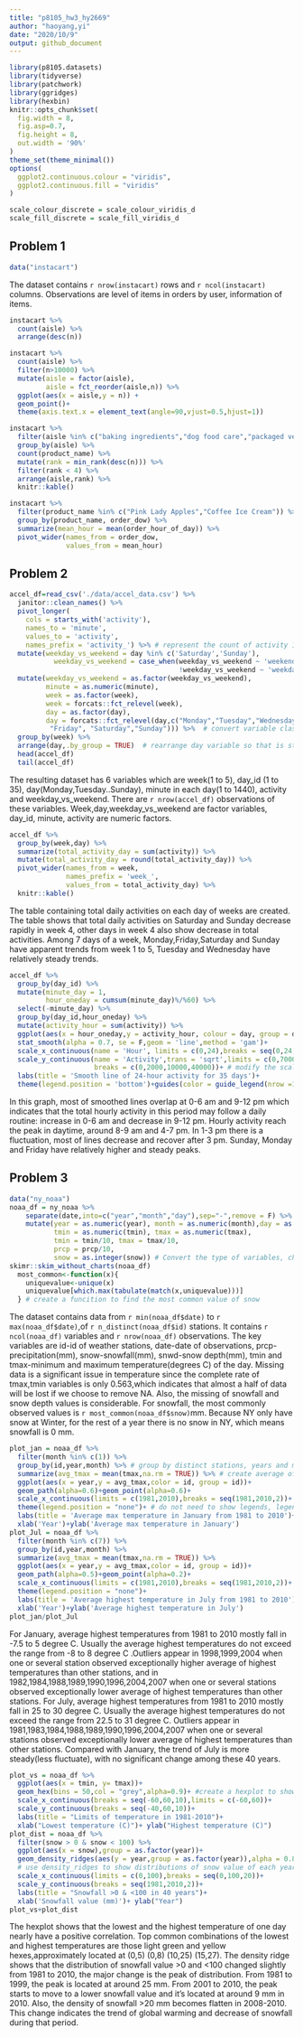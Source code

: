 ```yaml
---
title: "p8105_hw3_hy2669"
author: "haoyang,yi"
date: "2020/10/9"
output: github_document
---
```


```r
library(p8105.datasets)
library(tidyverse)
library(patchwork)
library(ggridges)
library(hexbin)
knitr::opts_chunk$set(
  fig.width = 8,
  fig.asp=0.7,
  fig.height = 8,
  out.width = '90%'
)
theme_set(theme_minimal())
options(
  ggplot2.continuous.colour = "viridis",
  ggplot2.continuous.fill = "viridis"
)

scale_colour_discrete = scale_colour_viridis_d
scale_fill_discrete = scale_fill_viridis_d
```

## Problem 1
```r
data("instacart")
```

The dataset contains `r nrow(instacart)` rows and `r ncol(instacart)` columns. Observations are level of items in orders by user, information of items.
```r
instacart %>% 
  count(aisle) %>% 
  arrange(desc(n))
```

```r
instacart %>% 
  count(aisle) %>% 
  filter(n>10000) %>%
  mutate(aisle = factor(aisle),
         aisle = fct_reorder(aisle,n)) %>% 
  ggplot(aes(x = aisle,y = n)) +
  geom_point()+
  theme(axis.text.x = element_text(angle=90,vjust=0.5,hjust=1))
```

```r
instacart %>%
  filter(aisle %in% c("baking ingredients","dog food care","packaged vegetables fruits")) %>%
  group_by(aisle) %>%
  count(product_name) %>%
  mutate(rank = min_rank(desc(n))) %>%
  filter(rank < 4) %>%
  arrange(aisle,rank) %>%
  knitr::kable()
```

```r
instacart %>%
  filter(product_name %in% c("Pink Lady Apples","Coffee Ice Cream")) %>%
  group_by(product_name, order_dow) %>%
  summarize(mean_hour = mean(order_hour_of_day)) %>%
  pivot_wider(names_from = order_dow,
              values_from = mean_hour)
```

## Problem 2
```r
accel_df=read_csv('./data/accel_data.csv') %>% 
  janitor::clean_names() %>% 
  pivot_longer(
    cols = starts_with('activity'),
    names_to = 'minute',
    values_to = 'activity',
    names_prefix = 'activity_') %>% # represent the count of activity 1-1440 variables of each minute in column
  mutate(weekday_vs_weekend = day %in% c('Saturday','Sunday'),
           weekday_vs_weekend = case_when(weekday_vs_weekend ~ 'weekend',
                                          !weekday_vs_weekend ~ 'weekday')) %>% # create new variable weekday_vs_weekend
  mutate(weekday_vs_weekend = as.factor(weekday_vs_weekend),
         minute = as.numeric(minute),
         week = as.factor(week),
         week = forcats::fct_relevel(week),
         day = as.factor(day),
         day = forcats::fct_relevel(day,c("Monday","Tuesday","Wednesday","Thursday",
          "Friday", "Saturday","Sunday"))) %>%  # convert variable classes to be reasonable.
  group_by(week) %>%
  arrange(day,.by_group = TRUE)  # rearrange day variable so that is starts from Monday to Sunday.
  head(accel_df)
  tail(accel_df)
```
  The resulting dataset has 6 variables which are week(1 to 5), day_id (1 to 35), day(Monday,Tuesday..Sunday), minute in each day(1 to 1440), activity and weekday_vs_weekend. There are `r nrow(accel_df)` observations of these variables. Week,day,weekday_vs_weekend are factor variables, day_id, minute, activity are numeric factors.

```r
accel_df %>% 
  group_by(week,day) %>% 
  summarize(total_activity_day = sum(activity)) %>% 
  mutate(total_activity_day = round(total_activity_day)) %>%
  pivot_wider(names_from = week,
              names_prefix = 'week_',
              values_from = total_activity_day) %>% 
  knitr::kable()
```
  The table containing total daily activities on each day of weeks are created. The table shows that total daily activities on Saturday and Sunday decrease rapidly in week 4, other days in week 4 also show decrease in total activities. Among 7 days of a week, Monday,Friday,Saturday and Sunday have apparent trends from week 1 to 5, Tuesday and Wednesday have relatively steady trends.

```r
accel_df %>%
  group_by(day_id) %>% 
  mutate(minute_day = 1,
         hour_oneday = cumsum(minute_day)%/%60) %>%
  select(-minute_day) %>%
  group_by(day_id,hour_oneday) %>%
  mutate(activity_hour = sum(activity)) %>% 
  ggplot(aes(x = hour_oneday,y = activity_hour, colour = day, group = day_id))+
  stat_smooth(alpha = 0.7, se = F,geom = 'line',method = 'gam')+
  scale_x_continuous(name = 'Hour', limits = c(0,24),breaks = seq(0,24,3))+
  scale_y_continuous(name = 'Activity',trans = 'sqrt',limits = c(0,70000),
                     breaks = c(0,2000,10000,40000))+ # modify the scale of y to make the curve more concentrated
  labs(title = 'Smooth line of 24-hour activity for 35 days')+
  theme(legend.position = 'bottom')+guides(color = guide_legend(nrow =1)) # put legend at the bottom and in a row.
```
  
  In this graph, most of smoothed lines overlap at 0-6 am and 9-12 pm which indicates that the total hourly activity in this period may follow a daily routine: increase in 0-6 am and decrease in 9-12 pm. Hourly activity reach the peak in daytime, around 8-9 am and 4-7 pm. In 1-3 pm there is a fluctuation, most of lines decrease and recover after 3 pm. Sunday, Monday and Friday have relatively higher and steady peaks.
  
## Problem 3
```r
data("ny_noaa")
noaa_df = ny_noaa %>%
    separate(date,into=c("year","month","day"),sep="-",remove = F) %>% # separate date variable into year, month and day.
    mutate(year = as.numeric(year), month = as.numeric(month),day = as.numeric(day),
           tmin = as.numeric(tmin), tmax = as.numeric(tmax),
           tmin = tmin/10, tmax = tmax/10,
           prcp = prcp/10,
           snow = as.integer(snow)) # Convert the type of variables, change the unit of temperature from tenths of degree C into degree C. Change the unit of precipitation from tenths of mm into mm. 
skimr::skim_without_charts(noaa_df)
  most_common<-function(x){
    uniquevalue<-unique(x)
    uniquevalue[which.max(tabulate(match(x,uniquevalue)))]
  } # create a funcition to find the most common value of snow
```
  
  The dataset contains data from `r min(noaa_df$date) ` to `r max(noaa_df$date) `,of `r n_distinct(noaa_df$id)` stations. It contains `r ncol(noaa_df)` variables and `r nrow(noaa_df)` observations. The key variables are id-id of weather stations, date-date of observations, prcp-precipitation(mm), snow-snowfall(mm), snwd-snow depth(mm), tmin and tmax-minimum and maximum temperature(degrees C) of the day. Missing data is a significant issue in temperature since the complete rate of tmax,tmin variables is only 0.563,which indicates that almost a half of data will be lost if we choose to remove NA. Also, the missing of snowfall and snow depth values is considerable.
  For snowfall, the most commonly observed values is `r most_common(noaa_df$snow)`mm. Because NY only have snow at Winter, for the rest of a year there is no snow in NY, which means snowfall is 0 mm.
  
```r
plot_jan = noaa_df %>%
  filter(month %in% c(1)) %>%
  group_by(id,year,month) %>% # group by distinct stations, years and months
  summarize(avg_tmax = mean(tmax,na.rm = TRUE)) %>% # create average of maximum of temperature.
  ggplot(aes(x = year,y = avg_tmax,color = id, group = id))+
  geom_path(alpha=0.6)+geom_point(alpha=0.6)+ 
  scale_x_continuous(limits = c(1981,2010),breaks = seq(1981,2010,2))+
  theme(legend.position = "none")+ # do not need to show legends, legends also cause the figure become too large to display.
  labs(title = 'Average max temperature in January from 1981 to 2010')+
  xlab('Year')+ylab('Average max temperature in January')
plot_Jul = noaa_df %>%
  filter(month %in% c(7)) %>% 
  group_by(id,year,month) %>% 
  summarize(avg_tmax = mean(tmax,na.rm = TRUE)) %>%
  ggplot(aes(x = year,y = avg_tmax,color = id, group = id))+
  geom_path(alpha=0.5)+geom_point(alpha=0.2)+
  scale_x_continuous(limits = c(1981,2010),breaks = seq(1981,2010,2))+
  theme(legend.position = "none")+ 
  labs(title = 'Average highest temperature in July from 1981 to 2010')+
  xlab('Year')+ylab('Average highest temperature in July')
plot_jan/plot_Jul
```
  
  For January, average highest temperatures from 1981 to 2010 mostly fall in -7.5 to 5 degree C. Usually the average highest temperatures do not exceed the range from -8 to 8 degree C .Outliers appear in 1998,1999,2004 when one or several station observed exceptionally higher average of highest temperatures than other stations, and in 1982,1984,1988,1989,1990,1996,2004,2007 when one or several stations observed exceptionally lower average of highest temperatures than other stations.
  For July, average highest temperatures from 1981 to 2010 mostly fall in 25 to 30 degree C. Usually the average highest temperatures do not exceed the range from 22.5 to 31 degree C. Outliers appear in 1981,1983,1984,1988,1989,1990,1996,2004,2007 when one or several stations observed exceptionally lower average of highest temperatures than other stations.
  Compared with January, the trend of July is more steady(less fluctuate), with no significant change among these 40 years.
```r
plot_vs = noaa_df %>%
  ggplot(aes(x = tmin, y= tmax))+
  geom_hex(bins = 50,col = "grey",alpha=0.9)+ #create a hexplot to show tmin vs tmax
  scale_x_continuous(breaks = seq(-60,60,10),limits = c(-60,60))+
  scale_y_continuous(breaks = seq(-40,60,10))+
  labs(title = "Limits of temperature in 1981-2010")+
  xlab("Lowest temperature (C)")+ ylab("Highest temperature (C)")
plot_dist = noaa_df %>%
  filter(snow > 0 & snow < 100) %>%
  ggplot(aes(x = snow),group = as.factor(year))+ 
  geom_density_ridges(aes(y = year,group = as.factor(year)),alpha = 0.8)+ 
  # use density_ridges to show distributions of snow value of each year.
  scale_x_continuous(limits = c(0,100),breaks = seq(0,100,20))+
  scale_y_continuous(breaks = seq(1981,2010,2))+
  labs(title = "Snowfall >0 & <100 in 40 years")+
  xlab('Snowfall value (mm)')+ ylab("Year")
plot_vs+plot_dist  
```
  
  The hexplot shows that the lowest and the highest temperature of one day nearly have a positive correlation. Top common combinations of the lowest and highest temperatures are those light green and yellow hexes,approximately located at (0,5) (0,8) (10,25) (15,27).
  The density ridge shows that the distribution of snowfall value >0 and <100 changed slightly from 1981 to 2010, the major change is the peak of distribution. From 1981 to 1999, the peak is located at around 25 mm. From 2001 to 2010, the peak starts to move to a lower snowfall value and it's located at around 9 mm in 2010. Also, the density of snowfall >20 mm becomes flatten in 2008-2010. This change indicates the trend of global warming and decrease of snowfall during that period.